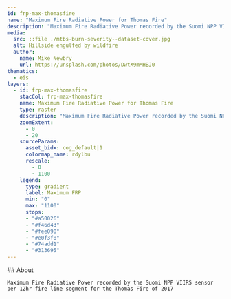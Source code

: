 ```yaml
---
id: frp-max-thomasfire
name: "Maximum Fire Radiative Power for Thomas Fire"
description: "Maximum Fire Radiative Power recorded by the Suomi NPP VIIRS sensor per 12hr fire line segment for the Thomas Fire of 2017"
media:
  src: ::file ./mtbs-burn-severity--dataset-cover.jpg
  alt: Hillside engulfed by wildfire
  author:
    name: Mike Newbry
    url: https://unsplash.com/photos/DwtX9mMHBJ0
thematics:
  - eis
layers:
  - id: frp-max-thomasfire
    stacCol: frp-max-thomasfire
    name: Maximum Fire Radiative Power for Thomas Fire
    type: raster
    description: "Maximum Fire Radiative Power recorded by the Suomi NPP VIIRS sensor per 12hr fire line segment for the Thomas Fire of 2017"
    zoomExtent:
      - 0
      - 20
    sourceParams:
      asset_bidx: cog_default|1
      colormap_name: rdylbu
      rescale:
        - 0
        - 1100
    legend:
      type: gradient
      label: Maximum FRP 
      min: "0"
      max: "1100"
      stops:
      - "#a50026"
      - "#f46d43"
      - "#fee090"
      - "#e0f3f8"
      - "#74add1"
      - "#313695"
---
```


<Block>
  <Prose>
    ## About
    
    Maximum Fire Radiative Power recorded by the Suomi NPP VIIRS sensor per 12hr fire line segment for the Thomas Fire of 2017
     
 
  </Prose>
</Block>
